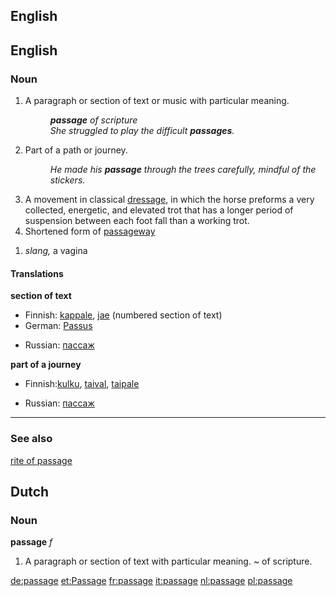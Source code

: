 ==English==

{{rank|touch|higher|military|891|passage|wood|matters|physical}}

==English==
===Noun===
{{en-noun-reg}}
# <!--DefA-->A paragraph or section of text or music with particular meaning.  
#: '''''passage''' of scripture''
#:''She struggled to play the difficult '''passages'''.''
# <!--DefB-->Part of a path or journey. 
#:''He made his '''passage''' through the trees carefully, mindful of the stickers.''
# <!--DefC-->A movement in classical [[dressage]], in which the horse preforms a very collected, energetic, and elevated trot that has a longer period of suspension between each foot fall than a working trot.
# Shortened form of [[passageway]]

# ''slang,'' a vagina
====Translations====
<!--DefA-->'''section of text'''
{{top}}
*Finnish: [[kappale]], [[jae]] (numbered section of text)
*German: [[Passus]]
{{mid}}
*Russian: [[пассаж]]
{{bottom}}

<!--DefB-->'''part of a journey'''
{{top}}
*Finnish:[[kulku]], [[taival]], [[taipale]]
{{mid}}
*Russian: [[пассаж]]
{{bottom}}

----

===See also===
[[rite of passage]]

==Dutch==
===Noun===
'''passage''' ''f''

#<!--DefA-->A paragraph or section of text with particular meaning.  ~ of scripture.
[[de:passage]]
[[et:Passage]]
[[fr:passage]]
[[it:passage]]
[[nl:passage]]
[[pl:passage]]